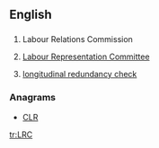 ==English==

==={{initialism-old|en}}===
{{en-initialism}}

# {{context|Ireland|lang=en}} Labour Relations Commission
# {{context|British|lang=en}}  [[w:Labour Representation Committee|Labour Representation Committee]]
# [[w:longitudinal redundancy check|longitudinal redundancy check]]

===Anagrams===
* [[CLR#English|CLR]]
[[tr:LRC]]
